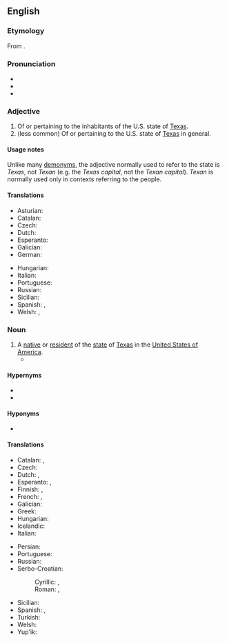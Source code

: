 {{also|texan}}
==English==

===Etymology===
From {{suffix|en|Texas|an}}.

===Pronunciation===
* {{IPA|en|/ˈtɛksən/}}
* {{audio|en|LL-Q1860 (eng)-Vealhurl-Texan.wav|Audio (UK)}}
* {{rhymes|en|ɛksən|s=2}}

===Adjective===
{{en-adj}}

# Of or pertaining to the inhabitants of the U.S. state of [[Texas]].
# (less common) Of or pertaining to the U.S. state of [[Texas]] in general.

====Usage notes====
Unlike many [[demonym]]s, the adjective normally used to refer to the state is ''Texas'', not ''Texan'' (e.g. the ''Texas capital'', not the ''Texan capital''). ''Texan'' is normally used only in contexts referring to the people.

====Translations====
{{trans-top|of or pertaining to Texas}}
* Asturian: {{t|ast|texanu}}
* Catalan: {{t+|ca|texà}}
* Czech: {{t+|cs|texaský}}
* Dutch: {{t|nl|Texaans}}
* Esperanto: {{t|eo|teksasa}}
* Galician: {{t+|gl|texano}}
* German: {{t|de|texanisch}}
{{trans-mid}}
* Hungarian: {{t+|hu|texasi}}
* Italian: {{t+|it|texano}}
* Portuguese: {{t+|pt|texano}}
* Russian: {{t+|ru|техасский|m}}
* Sicilian: {{t|scn|tixanu}}
* Spanish: {{t+|es|texano}}, {{t+|es|tejano}}
* Welsh: {{t|cy|Tecsanaidd}}, {{t|cy|o Decsas}}
{{trans-bottom}}

===Noun===
{{en-noun}}

# A [[native]] or [[resident]] of the [[state]] of [[Texas]] in the [[United States of America]].
#* {{quote-av|en|actor={{w|Adam Conover}}|role=himself|episode=Why The Electoral College Ruins Democracy|title={{w|Adam Ruins Everything}}|url=https://www.youtube.com/watch?v=90RajY2nrgk|format=television production|network={{w|truTV}}|publisher={{w|truTV}}|date=Nov 9 2015|time=00:02:08|passage=In 2012, over three million '''Texans''' voted Democrat.}}

====Hypernyms====
* {{l|en|American}}
* {{l|en|North American}}

====Hyponyms====
* {{l|en|Texpat}}

====Translations====
{{trans-top|an inhabitant or a resident of Texas}}
* Catalan: {{t+|ca|texà|m}}, {{t+|ca|texana|f}}
* Czech: {{t|cs|Texasan|m}}
* Dutch: {{t+|nl|Texaan|m}}, {{t|nl|Texaanse|f}}
* Esperanto: {{t|eo|teksasano}} {{qualifier|man or woman}}, {{t|eo|teksasanino}} {{qualifier|woman}}
* Finnish: {{t|fi|teksasilainen}}, {{t+|fi|texasilainen}}
* French: {{t+|fr|Texan|m}}, {{t+|fr|Texane|f}}
* Galician: {{t+|gl|texano|m}}
* Greek: {{t+|el|Τεξανός|m}}
* Hungarian: {{t+|hu|texasi}}
* Icelandic: {{t|is|Texasbúi|m}}
* Italian: {{t+|it|texano|m}}
{{trans-mid}}
* Persian: {{t|fa|تگزاسی|tr=tegzâsi|sc=fa-Arab}}
* Portuguese: {{t+|pt|texano|m}}
* Russian: {{t+|ru|теха́сец|m}}
* Serbo-Croatian:
*: Cyrillic: {{t|sh|Текса́шанин|m|sc=Cyrl}}, {{t|sh|Текса́ша̄нка|f|sc=Cyrl}}
*: Roman: {{t+|sh|Teksášanin|m}}, {{t|sh|Teksášānka|f}}
* Sicilian: {{t|scn|tixanu|m}}
* Spanish: {{t+|es|texano|m}}, {{t+|es|tejano|m}}
* Turkish: {{t|tr|Teksaslı}}
* Welsh: {{t|cy|Tecsaniad|m|f}}
* Yup'ik: {{t|esu|Teekkisassaqmintaq}}
{{trans-bottom}}

{{topics|en|Demonyms for Americans|Texas, USA}}